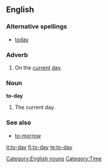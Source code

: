 ==English==

===Alternative spellings===
* [[today]] {{qualifier|current, not obsolete}}

===Adverb===
{{en-adv|-}}

# {{archaic}} On the [[current]] [[day]].

===Noun===
'''to-day''' {{singulare tantum}}

# {{archaic}} The current day.

===See also===
* [[to-morrow]]

[[Category:English nouns]]
[[Category:Time]]

[[it:to-day]]
[[fi:to-day]]
[[te:to-day]]